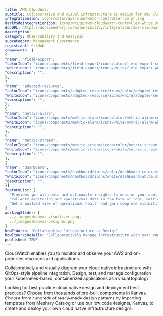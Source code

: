 ```yaml
---
title: AWS CloudWatch
subtitle: Collaborative and visual infrastructure as design for AWS CloudWatch
integrationIcon: icons/color/aws-cloudwatch-controller-color.svg
darkModeIntegrationIcon: icons/white/aws-cloudwatch-controller-white.svg
docURL: https://docs.meshery.io/extensibility/integrations/aws-cloudwatch-controller
description: 
category: Observability and Analysis
subcategory: Management Governance
registrant: GitHub
components: [
{
"name": "field-export",
"colorIcon": "icons/components/field-export/icons/color/field-export-color.svg",
"whiteIcon": "icons/components/field-export/icons/white/field-export-white.svg",
"description": "",
},
{
"name": "adopted-resource",
"colorIcon": "icons/components/adopted-resource/icons/color/adopted-resource-color.svg",
"whiteIcon": "icons/components/adopted-resource/icons/white/adopted-resource-white.svg",
"description": "",
},
{
"name": "metric-alarm",
"colorIcon": "icons/components/metric-alarm/icons/color/metric-alarm-color.svg",
"whiteIcon": "icons/components/metric-alarm/icons/white/metric-alarm-white.svg",
"description": "",
},
{
"name": "metric-stream",
"colorIcon": "icons/components/metric-stream/icons/color/metric-stream-color.svg",
"whiteIcon": "icons/components/metric-stream/icons/white/metric-stream-white.svg",
"description": "",
},
{
"name": "dashboard",
"colorIcon": "icons/components/dashboard/icons/color/dashboard-color.svg",
"whiteIcon": "icons/components/dashboard/icons/white/dashboard-white.svg",
"description": "",
}]
featureList: [
  "Provides you with data and actionable insights to monitor your applications, respond to system-wide performance changes, and optimize resource utilization.",
  "Collects monitoring and operational data in the form of logs, metrics, and traces.",
  "Get a unified view of operational health and gain complete visibility of your AWS resources, applications, and services running on AWS and on-premises."
]
workingSlides: [
  ../_images/kanvas-visualizer.png,
  ../_images/kanvas-designer.png
]
howItWorks: "Collaborative Infrastructure as Design"
howItWorksDetails: "Collaboratively manage infrastructure with your coworkers synchronously sharing the same designs."
published: TRUE
---
```

<p>
CloudWatch enables you to monitor and observe your AWS and on-premises resources and applications.
</p>
<p>
    Collaboratively and visually diagram your cloud native infrastructure with GitOps-style pipeline integration. Design, test, and manage configuration your Kubernetes-based, containerized applications as a visual topology.
</p>
<p>
    Looking for best practice cloud native design and deployment best practices? Choose from thousands of pre-built components in Kanvas. Choose from hundreds of ready-made design patterns by importing templates from Meshery Catalog or use our low code designer, Kanvas, to create and deploy your own cloud native infrastructure designs.
</p>
